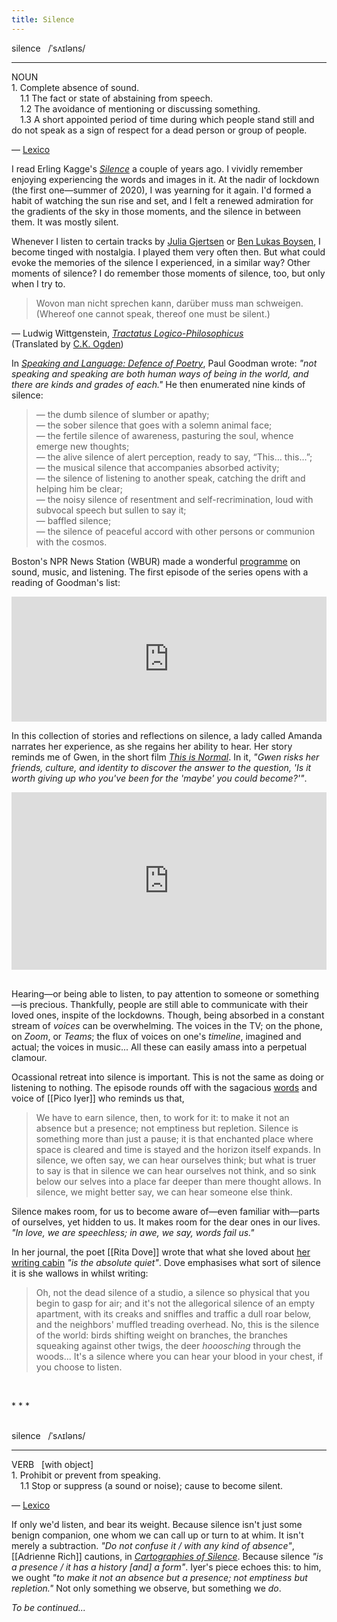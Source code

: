 ```yaml
---
title: Silence
---
```


<div class='pt-4 pb-4 flex place-content-center'>
  <div class='w-2/3 pt-6 pb-2 pl-6 pr-6 mb-4 rounded-lg bg-beige bg-opacity-50 dark:bg-gray-900 dark:bg-opacity-50'>
  <p class='text-base text-center'>
    silence &nbsp; /ˈsʌɪləns/
  </p>
  <hr className='border-beigeDarker dark:border-gray-800'/>
  <p class='text-left text-sm font-light'>
    NOUN <br/>
    1. Complete absence of sound. <br/>
    &emsp;1.1 The fact or state of abstaining from speech. <br/>
    &emsp;1.2 The avoidance of mentioning or discussing something. <br/>
    &emsp;1.3 A short appointed period of time during which people stand still and do not speak as a sign of respect for a dead person or group of people.
  </p>
  <p class='pt-2 text-xs text-center font-light'>
    — <a href='https://www.lexico.com/definition/silence' target="_blank">Lexico</a>
  </p>
  </div>
</div>

I read Erling Kagge's [_Silence_](https://www.worldcat.org/title/silence-in-the-age-of-noise/oclc/1064090469) a couple of years ago. I vividly remember enjoying experiencing the words and images in it. At the nadir of lockdown (the first one—summer of 2020), I was yearning for it again. I'd formed a habit of watching the sun rise and set, and I felt a renewed admiration for the gradients of the sky in those moments, and the silence in between them. It was mostly silent.

Whenever I listen to certain tracks by [Julia Gjertsen](https://soundcloud.com/juliagjertsen) or [Ben Lukas Boysen](https://soundcloud.com/benlukasboysen), I become tinged with nostalgia. I played them very often then. But what could evoke the memories of the silence I experienced, in a similar way? Other moments of silence? I do remember those moments of silence, too, but only when I try to.

<blockquote className='font-serif text-justify leading-relaxed align-middle'>
  Wovon man nicht sprechen kann, darüber muss man schweigen.<br/>
  (Whereof one cannot speak, thereof one must be silent.)
</blockquote>
<p class='font-serif text-right pr-4 -mt-4'>
  — Ludwig Wittgenstein, <a href="https://www.worldcat.org/oclc/1086999432" target="_blank"><em>Tractatus Logico-Philosophicus</em></a><br/>
  (Translated by <a href="https://www.worldcat.org/oclc/1120937278" target="_blank">C.K. Ogden</a>)
</p>

In [_Speaking and Language: Defence of Poetry_](https://www.worldcat.org/title/speaking-and-language-defence-of-poetry/oclc/221223), Paul Goodman wrote: _"not speaking and speaking are both human ways of being in the world, and there are kinds and grades of each."_ He then
enumerated nine kinds of silence:

> — the dumb silence of slumber or apathy;<br/>
— the sober silence that goes with a solemn animal face;<br/>
— the fertile silence of awareness, pasturing the soul, whence emerge new thoughts;<br/>
— the alive silence of alert perception, ready to say, “This… this…”;<br/>
— the musical silence that accompanies absorbed activity;<br/>
— the silence of listening to another speak, catching the drift and helping him be clear;<br/>
— the noisy silence of resentment and self-recrimination, loud with subvocal speech but sullen to say it;<br/>
— baffled silence;<br/>
— the silence of peaceful accord with other persons or communion with the cosmos.

Boston's NPR News Station (WBUR) made a wonderful [programme](https://soundcloud.com/stylusradio) on sound, music, and listening. The first episode of the series opens with a reading of Goodman's list:

<iframe width="100%" height="200" scrolling="no" frameborder="no" src="https://w.soundcloud.com/player/?url=https%3A//api.soundcloud.com/tracks/181828661&color=%23949494&hide_related=true&show_comments=false&show_user=true&show_reposts=false&show_teaser=false&visual=true"></iframe>

In this collection of stories and reflections on silence, a lady called Amanda narrates her experience, as she regains her ability to hear. Her story reminds me of Gwen, in the short film [_This is Normal_](https://vimeo.com/115687850). In it, _"Gwen risks her friends, culture, and identity to discover the answer to the question, 'Is it worth giving up who you've been for the 'maybe' you could become?'"_.

<div style="padding:56.25% 0 0 0;position:relative;"><iframe src="https://player.vimeo.com/video/115687850?color=ffffff" style="position:absolute;top:0;left:0;width:100%;height:100%;" frameborder="0" allow="autoplay; fullscreen; picture-in-picture" allowfullscreen></iframe></div><script src="https://player.vimeo.com/api/player.js"></script><br/>

Hearing—or being able to listen, to pay attention to someone or something—is precious. Thankfully, people are still able to communicate with their loved ones, inspite of the lockdowns. Though, being absorbed in a constant stream of _voices_ can be overwhelming. The voices in the TV; on the phone, on _Zoom_, or _Teams_; the flux of voices on one's _timeline_, imagined and actual; the voices in music... All these can easily amass into a perpetual clamour.

Ocassional retreat into silence is important. This is not the same as doing or listening to nothing. The episode rounds off with the sagacious [words](http://content.time.com/time/magazine/article/0,9171,160855,00.html) and voice of [[Pico Iyer]] who reminds us that,

> We have to earn silence, then, to work for it: to make it not an absence but a presence; not emptiness but repletion. Silence is something more than just a pause; it is that enchanted place where space is cleared and time is stayed and the horizon itself expands. In silence, we often say, we can hear ourselves think; but what is truer to say is that in silence we can hear ourselves not think, and so sink below our selves into a place far deeper than mere thought allows. In silence, we might better say, we can hear someone else think.

Silence makes room, for us to become aware of—even familiar with—parts of ourselves, yet hidden to us. It makes room for the dear ones in our lives. _"In love, we are speechless; in awe, we say, words fail us."_

In her journal, the poet [[Rita Dove]] wrote that what she loved about [her writing cabin](http://people.virginia.edu/~rfd4b/dreaming.pdf) *"is the absolute quiet"*. Dove emphasises what sort of silence it is she wallows in whilst writing:

> Oh, not the dead silence of a studio, a silence so physical that you begin to gasp for air; and it's not the allegorical silence of an empty apartment, with its creaks and sniffles and traffic a dull roar below, and the neighbors' muffled treading overhead. No, this is the silence of the world: birds shifting weight on branches, the branches squeaking against other twigs, the deer *hooosching* through the woods... It's a silence where you can hear your blood in your chest, if you choose to listen.

<br/><div class='text-center text-2xl font-serif'>* * *</div><br/>

<div class='pt-4 pb-4 flex place-content-center'>
  <div class='w-2/3 pt-6 pb-2 pl-6 pr-6 mb-4 rounded-lg bg-beige bg-opacity-50 dark:bg-gray-900 dark:bg-opacity-50'>
  <p class='text-lg text-center'>
    silence &nbsp; /ˈsʌɪləns/
  </p>
  <hr className='border-beigeDarker dark:border-gray-800'/>
  <p class='text-left text-sm font-light'>
    VERB &nbsp; [with object]<br/>
    1. Prohibit or prevent from speaking. <br/>
    &emsp;1.1 Stop or suppress (a sound or noise); cause to become silent.
  </p>
  <p class='pt-2 text-xs text-center font-light'>
    — <a href='https://www.lexico.com/definition/silence' target="_blank">Lexico</a>
  </p>
  </div>
</div>

If only we'd listen, and bear its weight. Because silence isn't just some benign companion, one whom we can call up or turn to at whim. It isn't merely a subtraction. *"Do not confuse it / with any kind of absence"*,  [[Adrienne Rich]] cautions, in [*Cartographies of Silence*](/poems-by-adrienne-rich). Because silence *"is a presence / it has a history [and] a form"*. Iyer's piece echoes this: to him, we ought *"to make it not an absence but a presence; not emptiness but repletion."* Not only something we observe, but something we *do*.

*To be continued...*
